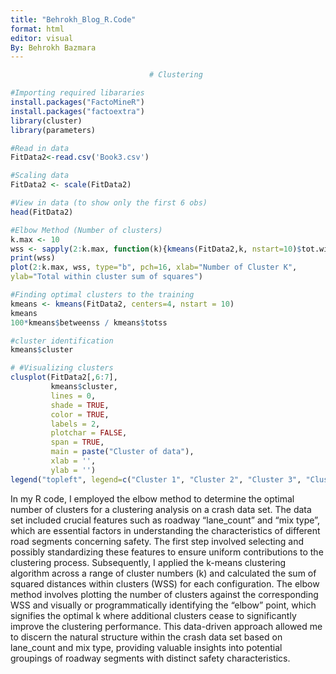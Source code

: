 ```yaml
---
title: "Behrokh_Blog_R.Code"
format: html
editor: visual
By: Behrokh Bazmara
---
```



```r
                               # Clustering

#Importing required libararies
install.packages("FactoMineR")
install.packages("factoextra")
library(cluster)
library(parameters)

#Read in data
FitData2<-read.csv('Book3.csv') 

#Scaling data
FitData2 <- scale(FitData2)

#View in data (to show only the first 6 obs)
head(FitData2)

#Elbow Method (Number of clusters)
k.max <- 10
wss <- sapply(2:k.max, function(k){kmeans(FitData2,k, nstart=10)$tot.withinss})
print(wss)
plot(2:k.max, wss, type="b", pch=16, xlab="Number of Cluster K", 
ylab="Total within cluster sum of squares")

#Finding optimal clusters to the training
kmeans <- kmeans(FitData2, centers=4, nstart = 10)
kmeans
100*kmeans$betweenss / kmeans$totss

#cluster identification
kmeans$cluster

# #Visualizing clusters 
clusplot(FitData2[,6:7],
         kmeans$cluster,
         lines = 0,
         shade = TRUE,
         color = TRUE,
         labels = 2,
         plotchar = FALSE,
         span = TRUE,
         main = paste("Cluster of data"),
         xlab = '',
         ylab = '')
legend("topleft", legend=c("Cluster 1", "Cluster 2", "Cluster 3", "Cluster 4"), col = c("blue", "red", "purple","green"), lty= 1:2, cex = 0.8)
```
In my R code, I employed the elbow method to determine the optimal number of clusters for a clustering analysis on a crash data set.
The data set included crucial features such as roadway "lane_count" and "mix type", which are essential factors in understanding the characteristics of different road segments concerning safety.
The first step involved selecting and possibly standardizing these features to ensure uniform contributions to the clustering process.
Subsequently, I applied the k-means clustering algorithm across a range of cluster numbers (k) and calculated the sum of squared distances within clusters (WSS) for each configuration. The elbow method involves plotting the number of clusters against the corresponding WSS and visually or programmatically identifying the "elbow" point, which signifies the optimal k where additional clusters cease to significantly improve the clustering performance.
This data-driven approach allowed me to discern the natural structure within the crash data set based on lane_count and mix type, providing valuable insights into potential groupings of roadway segments with distinct safety characteristics.
